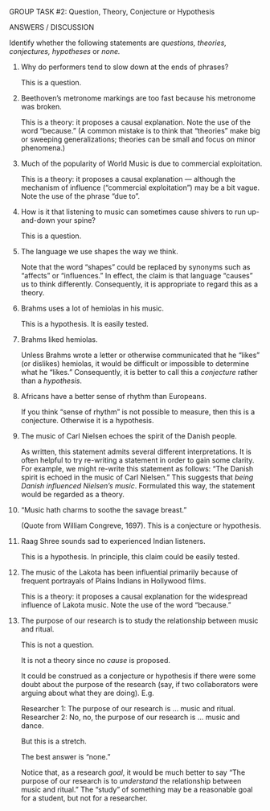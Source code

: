 



[GROUP TASK #2:]{.small} Question, Theory, Conjecture or Hypothesis

[ANSWERS / DISCUSSION]{.small}

Identify whether the following statements are *questions, theories,
conjectures, hypotheses* or *none.*

1.  Why do performers tend to slow down at the ends of phrases?

    This is a question.

2.  Beethoven's metronome markings are too fast because his metronome
    was broken.

    This is a theory: it proposes a causal explanation. Note the use
    of the word "because." (A common mistake is to think that
    "theories" make big or sweeping generalizations; theories can be
    small and focus on minor phenomena.)

3.  Much of the popularity of World Music is due to commercial
    exploitation.

    This is a theory: it proposes a causal explanation --- although
    the mechanism of influence ("commercial exploitation") may be a
    bit vague. Note the use of the phrase "due to".

4.  How is it that listening to music can sometimes cause shivers to
    run up-and-down your spine?

    This is a question.

5.  The language we use shapes the way we think.

    Note that the word "shapes" could be replaced by synonyms such
    as "affects" or "influences." In effect, the claim is that
    language "causes" us to think differently. Consequently, it is
    appropriate to regard this as a theory.

6.  Brahms uses a lot of hemiolas in his music.

    This is a hypothesis. It is easily tested.

7.  Brahms liked hemiolas.

    Unless Brahms wrote a letter or otherwise communicated that he
    "likes" (or dislikes) hemiolas, it would be difficult or
    impossible to determine what he "likes." Consequently, it is
    better to call this a *conjecture* rather than a *hypothesis*.

8.  Africans have a better sense of rhythm than Europeans.

    If you think "sense of rhythm" is not possible to measure, then
    this is a conjecture. Otherwise it is a hypothesis.

9.  The music of Carl Nielsen echoes the spirit of the Danish people.

    As written, this statement admits several different
    interpretations. It is often helpful to try re-writing a
    statement in order to gain some clarity. For example, we might
    re-write this statement as follows: "The Danish spirit is echoed
    in the music of Carl Nielsen." This suggests that *being Danish
    influenced Nielsen's music*. Formulated this way, the statement
    would be regarded as a theory.

10. "Music hath charms to soothe the savage breast."

    (Quote from William Congreve, 1697). This is a conjecture or
    hypothesis.

11. Raag Shree sounds sad to experienced Indian listeners.

    This is a hypothesis. In principle, this claim could be easily
    tested.

12. The music of the Lakota has been influential primarily because of
    frequent portrayals of Plains Indians in Hollywood films.

    This is a theory: it proposes a causal explanation for the
    widespread influence of Lakota music. Note the use of the word
    "because."

13. The purpose of our research is to study the relationship between
    music and ritual.

    This is not a question.
    
    It is not a theory since no *cause* is proposed.
    
    It could be construed as a conjecture or hypothesis if there
    were some doubt about the purpose of the research (say, if two
    collaborators were arguing about what they are doing). E.g.
    
    Researcher 1: The purpose of our research is ... music and
    ritual.
    Researcher 2: No, no, the purpose of our research is ...
    music and dance.
    
    But this is a stretch.
    
    The best answer is "none."
    
    Notice that, as a research *goal*, it would be much better to
    say "The purpose of our research is to *understand* the
    relationship between music and ritual." The "study" of something
    may be a reasonable goal for a student, but not for a
    researcher.
